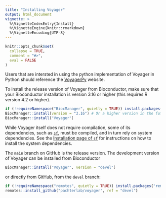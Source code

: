```yaml
---
title: "Installing Voyager"
output: html_document
vignette: >
  %\VignetteIndexEntry{Install}
  %\VignetteEngine{knitr::rmarkdown}
  %\VignetteEncoding{UTF-8}
---
```


```r
knitr::opts_chunk$set(
  collapse = TRUE,
  comment = "#>",
  eval = FALSE
)
```
Users that are intersted in using the python implementation of Voyager in Python should reference the [VoyagerPy](https://pmelsted.github.io/voyagerpy/install/) website. 

To install the release version of Voyager from Bioconductor, make sure that your Bioconductor installation is version 3.16 or higher (this requires R version 4.2 or higher). 

```r
if (!requireNamespace("BiocManager", quietly = TRUE)) install.packages("BiocManager")
BiocManager::install(version = "3.16") # Or a higher version in the future
BiocManager::install("Voyager")
```

While Voyager itself does not require compilation, some of its dependencies, such as [`sf`](https://r-spatial.github.io/sf/), must be compiled, and in turn rely on system dependencies. See the [Installation page of `sf`](https://r-spatial.github.io/sf/) for instructions on how to install the system dependencies.

The `main` branch on GitHub is the release version. The development version of Voyager can be installed from Bioconductor
```r
BiocManager::install("Voyager", version = "devel")
```

or directly from GitHub, from the `devel` branch:
```r
if (!requireNamespace("remotes", quietly = TRUE)) install.packages("remotes")
remotes::install_github("pachterlab/voyager", ref = "devel")
```

